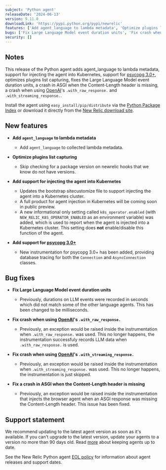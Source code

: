 ```yaml
---
subject: 'Python agent'
releaseDate: '2024-06-13'
version: 9.11.0
downloadLink: 'https://pypi.python.org/pypi/newrelic'
features: ['Add agent_language to lambda metadata', 'Optimize plugins list capturing', 'Add support for injecting the agent into Kubernetes', 'Add support for psycopg 3.0+']
bugs: ['Fix Large Language Model event duration units', 'Fix crash when using OpenAI with_raw_response', 'Fix crash when using OpenAI with_streaming_response', 'Fix a crash in ASGI when the Content-Length header is missing']
security: []
---
```


## Notes

This release of the Python agent adds agent_language to lambda metadata, support for injecting the agent into Kubernetes, support for [psycopg 3.0+](https://pypi.org/project/psycopg/), optimizes plugins list capturing, fixes the Large Language Model event duration units, a crash in ASGI when the Content-Length header is missing, a crash when using [OpenAI](https://pypi.org/project/openai)'s `.with_raw_response.` and `.with_streaming_response.`.

Install the agent using `easy_install/pip/distribute` via the [Python Package Index](https://pypi.python.org/pypi/newrelic) or download it directly from the [New Relic download site](https://download.newrelic.com/python_agent/release).

## New features

* **Add `agent_language` to lambda metadata**

  * Add `agent_language` to collected lambda metadata.

* **Optimize plugins list capturing**

  * Skip checking for a package version on newrelic hooks that we know do not have versions.

* **Add support for injecting the agent into Kubernetes**

  * Updates the bootstrap sitecustomize file to support injecting the agent into a Kubernetes cluster.
  * A full product for agent injection in Kubernetes will be coming soon in public preview.
  * A new informational only setting called `k8s_operator.enabled` (with `NEW_RELIC_K8S_OPERATOR_ENABLED` as an environment variable) was added, which is used to report when the agent is injected into a Kubernetes cluster. This setting does **not** enable/disable this function of the agent.

* **Add support for [psycopg 3.0+](https://pypi.org/project/psycopg/)**

  * New instrumentation for psycopg 3.0+ has been added, providing database tracing for both the `Connection` and `AsyncConnection` classes.

## Bug fixes

* **Fix Large Language Model event duration units**

  * Previously, durations on LLM events were recorded in seconds which did not match some of the other language agents. This has been changed to be milliseconds.

* **Fix crash when using [OpenAI](https://pypi.org/project/openai)'s `.with_raw_response.`**

  * Previously, an exception would be raised inside the instrumentation when `.with_raw_response.` was used. This no longer happens, the instrumentation successfuly records LLM data when `.with_raw_response.` is used.

* **Fix crash when using [OpenAI](https://pypi.org/project/openai)'s `.with_streaming_response.`**

  * Previously, an exception would be raised inside the instrumentation when `.with_streaming_response.` was used. This no longer happens, the instrumentation is just skipped.

* **Fix a crash in ASGI when the Content-Length header is missing**

  * Previously, an exception would be raised inside the instrumentation that injects the browser agent when an ASGI response was missing the Content-Length header. This issue has been fixed.

## Support statement

We recommend updating to the latest agent version as soon as it's available. If you can't upgrade to the latest version, update your agents to a version no more than 90 days old. Read [more](/docs/new-relic-solutions/new-relic-one/install-configure/update-new-relic-agent/) about keeping agents up to date.

See the New Relic Python agent [EOL policy](/docs/apm/agents/python-agent/getting-started/python-agent-eol-policy/) for information about agent releases and support dates.
